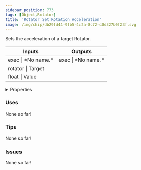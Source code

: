 ```yaml
---
sidebar_position: 773
tags: [Object,Rotator]
title: 'Rotator Set Rotation Acceleration'
image: /img/chip/db29fd41-9fb5-4c2a-8c72-c8d327b0f23f.svg
---
```


Sets the acceleration of a target Rotator.



<IChip uuid="db29fd41-9fb5-4c2a-8c72-c8d327b0f23f"/>

<table><thead><tr><th>Inputs</th><th>Outputs</th></tr></thead><tbody><tr><td>exec | *No name.*</td><td>exec | *No name.*</td></tr><tr><td>rotator | Target</td><td /></tr><tr><td>float | Value</td><td /></tr></tbody></table>

<details>
  <summary>Properties</summary>
  <div>
    <div>
    <table>
      <tbody>
        <tr>
          <td>Is beta required?</td>
          <td>No</td>
        </tr>
        <tr>
          <td>Is chip a trolling risk?</td>
          <td>No</td>
        </tr>
        <tr>
          <td>Is chip a role assignment risk?</td>
          <td>No</td>
        </tr>
        <tr>
          <td>Chip UUID</td>
          <td>db29fd41-9fb5-4c2a-8c72-c8d327b0f23f</td>
        </tr>
        <tr>
          <td>Room availability</td>
          <td>Available everywhere</td>
        </tr>
      </tbody>
    </table>
    </div>
  </div>
</details>

### Uses

None so far!

### Tips

None so far!

### Issues

None so far!